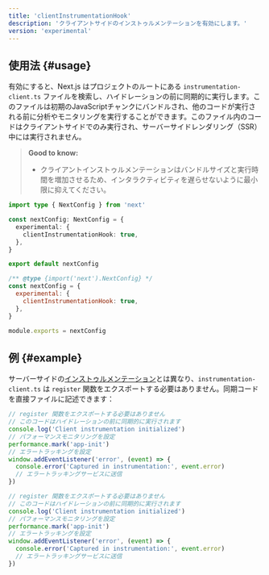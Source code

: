 ```yaml
---
title: 'clientInstrumentationHook'
description: 'クライアントサイドのインストゥルメンテーションを有効にします。'
version: 'experimental'
---
```


## 使用法 {#usage}

有効にすると、Next.js はプロジェクトのルートにある `instrumentation-client.ts` ファイルを検索し、ハイドレーションの前に同期的に実行します。このファイルは初期のJavaScriptチャンクにバンドルされ、他のコードが実行される前に分析やモニタリングを実行することができます。このファイル内のコードはクライアントサイドでのみ実行され、サーバーサイドレンダリング（SSR）中には実行されません。

> **Good to know:**
>
> - クライアントインストゥルメンテーションはバンドルサイズと実行時間を増加させるため、インタラクティビティを遅らせないように最小限に抑えてください。

<Tabs>
<TabItem value="ts" label="TypeScript">

```ts title="next.config.ts" switcher
import type { NextConfig } from 'next'

const nextConfig: NextConfig = {
  experimental: {
    clientInstrumentationHook: true,
  },
}

export default nextConfig
```

</TabItem>
<TabItem value="js" label="JavaScript">

```js title="next.config.js" switcher
/** @type {import('next').NextConfig} */
const nextConfig = {
  experimental: {
    clientInstrumentationHook: true,
  },
}

module.exports = nextConfig
```

</TabItem>
</Tabs>

## 例 {#example}

サーバーサイドの[インストゥルメンテーション](/docs/app/building-your-application/optimizing/instrumentation)とは異なり、`instrumentation-client.ts` は `register` 関数をエクスポートする必要はありません。同期コードを直接ファイルに記述できます：

<Tabs>
<TabItem value="ts" label="TypeScript">

```ts title="instrumentation-client.ts" switcher
// register 関数をエクスポートする必要はありません
// このコードはハイドレーションの前に同期的に実行されます
console.log('Client instrumentation initialized')
// パフォーマンスモニタリングを設定
performance.mark('app-init')
// エラートラッキングを設定
window.addEventListener('error', (event) => {
  console.error('Captured in instrumentation:', event.error)
  // エラートラッキングサービスに送信
})
```

</TabItem>
<TabItem value="js" label="JavaScript">

```js title="instrumentation-client.js" switcher
// register 関数をエクスポートする必要はありません
// このコードはハイドレーションの前に同期的に実行されます
console.log('Client instrumentation initialized')
// パフォーマンスモニタリングを設定
performance.mark('app-init')
// エラートラッキングを設定
window.addEventListener('error', (event) => {
  console.error('Captured in instrumentation:', event.error)
  // エラートラッキングサービスに送信
})
```

</TabItem>
</Tabs>
